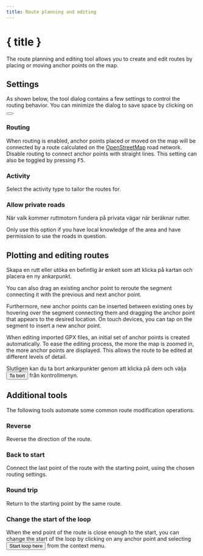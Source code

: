 ```yaml
---
title: Route planning and editing
---
```


<script>
</script>

# <Pencil size="24" class="inline-block" style="margin-bottom: 5px" /> { title }

The route planning and editing tool allows you to create and edit routes by placing or moving anchor points on the map.

## Settings

As shown below, the tool dialog contains a few settings to control the routing behavior.
You can minimize the dialog to save space by clicking on <button><SquareArrowUpLeft size="16" class="inline-block" style="margin-bottom: 2px" /></button>.

<div class="flex flex-row justify-center">
    <Routing minimizable={false} class="text-foreground p-3 border rounded-md shadow-lg" />
</div>

### <Route size="16" class="inline-block" style="margin-bottom: 2px" /> Routing

When routing is enabled, anchor points placed or moved on the map will be connected by a route calculated on the <a href="https://www.openstreetmap.org" target="_blank">OpenStreetMap</a> road network.
Disable routing to connect anchor points with straight lines.
This setting can also be toggled by pressing <kbd>F5</kbd>.

### <Bike size="16" class="inline-block" style="margin-bottom: 2px" /> Activity

Select the activity type to tailor the routes for.

### <TriangleAlert size="16" class="inline-block" style="margin-bottom: 2px" /> Allow private roads

När valk kommer ruttmotorn fundera på privata vägar när beräknar rutter.

<DocsNote type="warning">

Only use this option if you have local knowledge of the area and have permission to use the roads in question.

</DocsNote>

## Plotting and editing routes

Skapa en rutt eller utöka en befintlig är enkelt som att klicka på kartan och placera en ny ankarpunkt.

You can also drag an existing anchor point to reroute the segment connecting it with the previous and next anchor point.

Furthermore, new anchor points can be inserted between existing ones by hovering over the segment connecting them and dragging the anchor point that appears to the desired location.
On touch devices, you can tap on the segment to insert a new anchor point.

<DocsNote>

When editing imported GPX files, an initial set of anchor points is created automatically.
To ease the editing process, the more the map is zoomed in, the more anchor points are displayed.
This allows the route to be edited at different levels of detail.

</DocsNote>

Slutligen kan du ta bort ankarpunkter genom att klicka på dem och välja <button><Trash2 size="16" class="inline-block" style="margin-bottom: 4px" /> Ta bort</button> från kontrollmenyn.

<DocsImage src="tools/routing" alt="Anchor points allow you to easily edit a route." />

## Additional tools

The following tools automate some common route modification operations.

### <ArrowRightLeft size="16" class="inline-block" style="margin-bottom: 2px" /> Reverse

Reverse the direction of the route.

### <Home size="16" class="inline-block" style="margin-bottom: 2px" /> Back to start

Connect the last point of the route with the starting point, using the chosen routing settings.

### <Repeat size="16" class="inline-block" style="margin-bottom: 2px" /> Round trip

Return to the starting point by the same route.

### <CirclePlay size="16" class="inline-block" style="margin-bottom: 2px" /> Change the start of the loop

When the end point of the route is close enough to the start, you can change the start of the loop by clicking on any anchor point and selecting <button><CirclePlay size="16" class="inline-block" style="margin-bottom: 2px" /> Start loop here</button> from the context menu.
